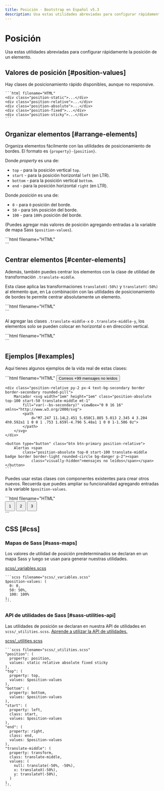 ```yaml
---
title: Posición · Bootstrap en Español v5.3
description: Usa estas utilidades abreviadas para configurar rápidamente la posición de un elemento.
---
```


# Posición

Usa estas utilidades abreviadas para configurar rápidamente la posición de un elemento.

Valores de posición [#position-values]
---------------------------------------

Hay clases de posicionamiento rápido disponibles, aunque no responsive.

    ```html filename="HTML"
    <div class="position-static">...</div>
    <div class="position-relative">...</div>
    <div class="position-absolute">...</div>
    <div class="position-fixed">...</div>
    <div class="position-sticky">...</div>
    ```

Organizar elementos [#arrange-elements]
----------------------------------------

Organiza elementos fácilmente con las utilidades de posicionamiento de bordes. El formato es `{property}-{position}`.

Donde _property_ es una de:

* `top` \- para la posición vertical `top`.
* `start` \- para la posición horizontal `left` (en LTR).
* `bottom` \- para la posición vertical `bottom`.
* `end` \- para la posición horizontal `right` (en LTR).

Donde _posición_ es una de:

* `0` \- para `0` posición del borde.
* `50` \- para `50%` posición del borde.
* `100` \- para `100%` posición del borde.

(Puedes agregar más valores de posición agregando entradas a la variable de mapa Sass `$position-values`).

<DemoIframe path="/demos/bootstrap/5.3/utilities/position/arrange-elements.html">
    ```html filename="HTML"
    <div class="position-relative">
        <div class="position-absolute top-0 start-0"></div>
        <div class="position-absolute top-0 end-0"></div>
        <div class="position-absolute top-50 start-50"></div>
        <div class="position-absolute bottom-50 end-50"></div>
        <div class="position-absolute bottom-0 start-0"></div>
        <div class="position-absolute bottom-0 end-0"></div>
    </div>
    ```
</DemoIframe>

Centrar elementos [#center-elements]
-------------------------------------

Además, también puedes centrar los elementos con la clase de utilidad de transformación `.translate-middle`.

Esta clase aplica las transformaciones `translateX(-50%)` y `translateY(-50%)` al elemento que, en La combinación con las utilidades de posicionamiento de bordes te permite centrar absolutamente un elemento.

<DemoIframe path="/demos/bootstrap/5.3/utilities/position/center-elements-1.html">
    ```html filename="HTML"
    <div class="position-relative">
        <div class="position-absolute top-0 start-0 translate-middle"></div>
        <div class="position-absolute top-0 start-50 translate-middle"></div>
        <div class="position-absolute top-0 start-100 translate-middle"></div>
        <div class="position-absolute top-50 start-0 translate-middle"></div>
        <div class="position-absolute top-50 start-50 translate-middle"></div>
        <div class="position-absolute top-50 start-100 translate-middle"></div>
        <div class="position-absolute top-100 start-0 translate-middle"></div>
        <div class="position-absolute top-100 start-50 translate-middle"></div>
        <div class="position-absolute top-100 start-100 translate-middle"></div>
    </div>
    ```
</DemoIframe>

Al agregar las clases `.translate-middle-x` o `.translate-middle-y`, los elementos solo se pueden colocar en horizontal o en dirección vertical.

<DemoIframe path="/demos/bootstrap/5.3/utilities/position/center-elements-2.html">
    ```html filename="HTML"
    <div class="position-relative">
        <div class="position-absolute top-0 start-0"></div>
        <div class="position-absolute top-0 start-50 translate-middle-x"></div>
        <div class="position-absolute top-0 end-0"></div>
        <div class="position-absolute top-50 start-0 translate-middle-y"></div>
        <div class="position-absolute top-50 start-50 translate-middle"></div>
        <div class="position-absolute top-50 end-0 translate-middle-y"></div>
        <div class="position-absolute bottom-0 start-0"></div>
        <div class="position-absolute bottom-0 start-50 translate-middle-x"></div>
        <div class="position-absolute bottom-0 end-0"></div>
    </div>
    ```
</DemoIframe>

Ejemplos [#examples]
---------------------

Aquí tienes algunos ejemplos de la vida real de estas clases:

<DemoIframe path="/demos/bootstrap/5.3/utilities/position/examples-1.html">
    ```html filename="HTML"
    <button type="button" class="btn btn-primary position-relative">
        Correos <span class="position-absolute top-0 start-100 translate-middle badge rounded-pill bg-secondary">+99
            <span class="visually-hidden">mensajes no leídos</span></span>
    </button>

    <div class="position-relative py-2 px-4 text-bg-secondary border border-secondary rounded-pill">
        Marcador <svg width="1em" height="1em" class="position-absolute top-100 start-50 translate-middle mt-1"
            fill="var(--bs-secondary)" viewBox="0 0 16 16" xmlns="http://www.w3.org/2000/svg">
            <path
                d="M7.247 11.14L2.451 5.658C1.885 5.013 2.345 4 3.204 4h9.592a1 1 0 0 1 .753 1.659l-4.796 5.48a1 1 0 0 1-1.506 0z">
            </path>
        </svg>
    </div>

    <button type="button" class="btn btn-primary position-relative">
        Alertas <span
            class="position-absolute top-0 start-100 translate-middle badge border border-light rounded-circle bg-danger p-2"><span
                class="visually-hidden">mensajes no leídos</span></span>
    </button>
    ```
</DemoIframe>

Puedes usar estas clases con componentes existentes para crear otros nuevos. Recuerda que puedes ampliar su funcionalidad agregando entradas a la variable `$position-values`.

<DemoIframe path="/demos/bootstrap/5.3/utilities/position/examples-2.html">
    ```html filename="HTML"
    <div class="position-relative m-4">
        <div class="progress" role="progressbar" aria-label="Progreso" aria-valuenow="50" aria-valuemin="0"
            aria-valuemax="100" style="height: 1px;">
            <div class="progress-bar" style="width: 50%"></div>
        </div>
        <button type="button"
            class="position-absolute top-0 start-0 translate-middle btn btn-sm btn-primary rounded-pill"
            style="width: 2rem; height:2rem;">1</button>
        <button type="button"
            class="position-absolute top-0 start-50 translate-middle btn btn-sm btn-primary rounded-pill"
            style="width: 2rem; height:2rem;">2</button>
        <button type="button"
            class="position-absolute top-0 start-100 translate-middle btn btn-sm btn-secondary rounded-pill"
            style="width: 2rem; height:2rem;">3</button>
    </div>
    ```
</DemoIframe>

CSS [#css]
-----------

### Mapas de Sass [#sass-maps]

Los valores de utilidad de posición predeterminados se declaran en un mapa Sass y luego se usan para generar nuestras utilidades.

[scss/_variables.scss](https://github.com/twbs/bootstrap/blob/v5.3.2/scss/_variables.scss)

    ```scss filename="scss/_variables.scss"
    $position-values: (
      0: 0,
      50: 50%,
      100: 100%
    );
    ```

### API de utilidades de Sass [#sass-utilities-api]

Las utilidades de posición se declaran en nuestra API de utilidades en `scss/_utilities.scss`. [Aprende a utilizar la API de utilidades.](/bootstrap/5.3/utilities/api/#using-the-api)

[scss/_utilities.scss](https://github.com/twbs/bootstrap/blob/v5.3.2/scss/_utilities.scss)

    ```scss filename="scss/_utilities.scss"
    "position": (
      property: position,
      values: static relative absolute fixed sticky
    ),
    "top": (
      property: top,
      values: $position-values
    ),
    "bottom": (
      property: bottom,
      values: $position-values
    ),
    "start": (
      property: left,
      class: start,
      values: $position-values
    ),
    "end": (
      property: right,
      class: end,
      values: $position-values
    ),
    "translate-middle": (
      property: transform,
      class: translate-middle,
      values: (
        null: translate(-50%, -50%),
        x: translateX(-50%),
        y: translateY(-50%),
      )
    ),
    ```